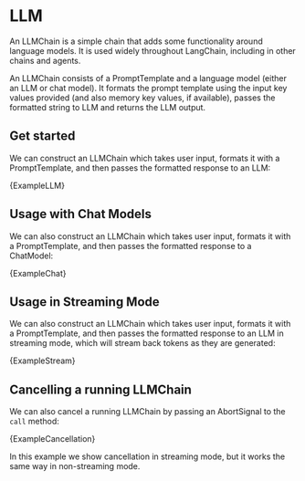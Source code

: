 # LLM

An LLMChain is a simple chain that adds some functionality around language models. It is used widely throughout LangChain, including in other chains and agents.

An LLMChain consists of a PromptTemplate and a language model (either an LLM or chat model). It formats the prompt template using the input key values provided (and also memory key values, if available), passes the formatted string to LLM and returns the LLM output.

## Get started


We can construct an LLMChain which takes user input, formats it with a PromptTemplate, and then passes the formatted response to an LLM:

<CodeBlock language="typescript">{ExampleLLM}</CodeBlock>

## Usage with Chat Models

We can also construct an LLMChain which takes user input, formats it with a PromptTemplate, and then passes the formatted response to a ChatModel:

<CodeBlock language="typescript">{ExampleChat}</CodeBlock>

## Usage in Streaming Mode

We can also construct an LLMChain which takes user input, formats it with a PromptTemplate, and then passes the formatted response to an LLM in streaming mode, which will stream back tokens as they are generated:

<CodeBlock language="typescript">{ExampleStream}</CodeBlock>

## Cancelling a running LLMChain

We can also cancel a running LLMChain by passing an AbortSignal to the `call` method:

<CodeBlock language="typescript">{ExampleCancellation}</CodeBlock>

In this example we show cancellation in streaming mode, but it works the same way in non-streaming mode.
